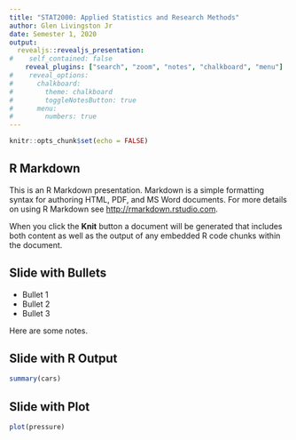 ```yaml
---
title: "STAT2000: Applied Statistics and Research Methods"
author: Glen Livingston Jr
date: Semester 1, 2020
output: 
  revealjs::revealjs_presentation:
#    self_contained: false
    reveal_plugins: ["search", "zoom", "notes", "chalkboard", "menu"]
#    reveal_options:
#      chalkboard: 
#        theme: chalkboard
#        toggleNotesButton: true
#      menu:
#        numbers: true
---
```


```r
knitr::opts_chunk$set(echo = FALSE)
```

## R Markdown

This is an R Markdown presentation. Markdown is a simple formatting syntax for authoring HTML, PDF, and MS Word documents. For more details on using R Markdown see <http://rmarkdown.rstudio.com>.

When you click the **Knit** button a document will be generated that includes both content as well as the output of any embedded R code chunks within the document.

## Slide with Bullets

- Bullet 1
- Bullet 2
- Bullet 3

<aside class="notes">
Here are some notes.
</aside>

## Slide with R Output

```r
summary(cars)
```

## Slide with Plot

```r
plot(pressure)
```
